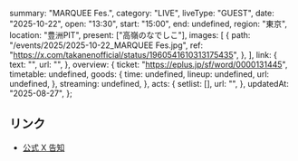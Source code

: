   summary: "MARQUEE Fes.",
  category: "LIVE",
  liveType: "GUEST",
  date: "2025-10-22",
  open: "13:30",
  start: "15:00",
  end: undefined,
  region: "東京",
  location: "豊洲PIT",
  present: ["高嶺のなでしこ"],
  images: [
    {
      path: "/events/2025/2025-10-22_MARQUEE Fes.jpg",
      ref: "https://x.com/takanenofficial/status/1960541610313175435",
    },
  ],
  link: {
    text: "",
    url: "",
  },
  overview: {
    ticket: "https://eplus.jp/sf/word/0000131445",
    timetable: undefined,
    goods: {
      time: undefined,
      lineup: undefined,
      url: undefined,
    },
    streaming: undefined,
  },
  acts: {
    setlist: [],
    url: "",
  },
  updatedAt: "2025-08-27",
};

## リンク

- [公式 X 告知](https://x.com/takanenofficial/status/1960541610313175435)
